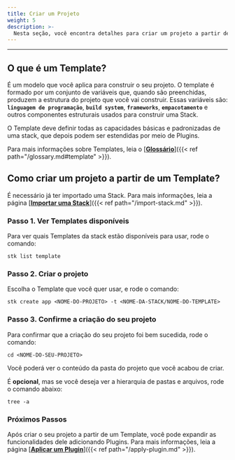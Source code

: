 ```yaml
---
title: Criar um Projeto
weight: 5
description: >-
  Nesta seção, você encontra detalhes para criar um projeto a partir de um Template.
---
```


---

## **O que é um Template?**

É um modelo que você aplica para construir o seu projeto. O template é formado por um conjunto de variáveis que, quando são preenchidas, produzem a estrutura do projeto que você vai construir. Essas variáveis são: **`linguagem de programação`**, **`build system`**, **`frameworks`**, **`empacotamento`** e outros componentes estruturais usados para construir uma Stack.

O Template deve definir todas as capacidades básicas e padronizadas de uma stack, que depois podem ser estendidas por meio de Plugins.

Para mais informações sobre Templates, leia o [**<ins>Glossário</ins>**]({{< ref path="/glossary.md#template" >}}).

## **Como criar um projeto a partir de um Template?**

É necessário já ter importado uma Stack. Para mais informações, leia a página [**<ins>Importar uma Stack</ins>**]({{< ref path="/import-stack.md" >}}).

### **Passo 1. Ver Templates disponíveis**
Para ver quais Templates da stack estão disponíveis para usar, rode o comando:
```
stk list template
```
### **Passo 2. Criar o projeto**
Escolha o Template que você quer usar, e rode o comando:
```
stk create app <NOME-DO-PROJETO> -t <NOME-DA-STACK/NOME-DO-TEMPLATE>
```
### **Passo 3. Confirme a criação do seu projeto**
Para confirmar que a criação do seu projeto foi bem sucedida, rode o comando:
```
cd <NOME-DO-SEU-PROJETO>
```
Você poderá ver o conteúdo da pasta do projeto que você acabou de criar. 

É **opcional**, mas se você deseja ver a hierarquia de pastas e arquivos, rode o comando abaixo:
```
tree -a
```
### **Próximos Passos**
Após criar o seu projeto a partir de um Template, você pode expandir as funcionalidades dele adicionando Plugins. Para mais informações, leia a página [**<ins>Aplicar um Plugin</ins>**]({{< ref path="/apply-plugin.md" >}}).